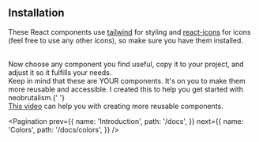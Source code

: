 
## Installation

These React components use <a target="_blank" href="https://tailwindcss.com/">tailwind</a> for styling and <a target="_blank" href="https://react-icons.github.io/react-icons/">react-icons</a> for icons (feel free to use any other icons), so make sure you have them installed.

<br />
Now choose any component you find useful, copy it to your project, and adjust it
so it fulfills your needs.
<br />
Keep in mind that these are YOUR components. It's on you to make them more reusable
and accessible. I created this to help you get started with neobrutalism.{' '}
<br />
<a target="_blank"href="https://www.youtube.com/watch?v=eXRlVpw1SIQ&ab_channel=Joshtriedcoding">This video</a> can help you with creating more reusable components.

<Pagination
  prev={{
    name: 'Introduction',
    path: '/docs',
  }}
  next={{
    name: 'Colors',
    path: '/docs/colors',
  }}
/>
